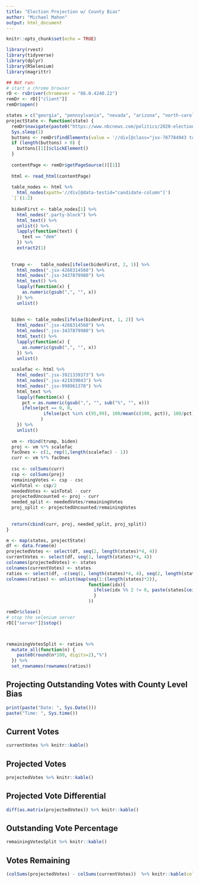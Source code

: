 ```yaml
---
title: "Election Projection w/ County Bias"
author: "Michael Mahon"
output: html_document
---
```


```r
knitr::opts_chunk$set(echo = TRUE)
```

```r
library(rvest)
library(tidyverse)
library(dplyr)
library(RSelenium)
library(magrittr)

## Not run:
# start a chrome browser
rD <- rsDriver(chromever = "86.0.4240.22")
remDr <- rD[["client"]]
remDr$open()

states = c("georgia", "pennsylvania", "nevada", "arizona", "north-carolina")
projectState <- function(state) {
  remDr$navigate(paste0("https://www.nbcnews.com/politics/2020-elections/", state, "-president-results"))
  Sys.sleep(1)
  buttons <- remDr$findElements(value = '//div[@class="jsx-787784943 toggle-button"]//button[@class="jsx-1765211304 dib button-press founders-cond lh-none f4 fw6 ttu clear-blue bg-white w-100 pv2"]')
  if (length(buttons) > 0) {
    buttons[[1]]$clickElement()
  }
  
  contentPage <- remDr$getPageSource()[[1]] 
  
  html <- read_html(contentPage)
  
  table_nodes <- html %>%
    html_nodes(xpath='//div[@data-testid="candidate-column"]')
  `[`(1:2)
  
  bidenFirst <- table_nodes[1] %>%
    html_nodes(".party-block") %>%
    html_text() %>%
    unlist() %>%
    lapply(function(text) {
      text == "dem"
    }) %>%
    extract2(1)
  
  
  trump <-   table_nodes[ifelse(bidenFirst, 2, 1)] %>% 
    html_nodes(".jsx-4268314568") %>%
    html_nodes(".jsx-3437879980") %>%
    html_text() %>%
    lapply(function(x) {
      as.numeric(gsub(",", "", x))
    }) %>%
    unlist()
  
  
  biden <- table_nodes[ifelse(bidenFirst, 1, 2)] %>% 
    html_nodes(".jsx-4268314568") %>%
    html_nodes(".jsx-3437879980") %>%
    html_text() %>%
    lapply(function(x) {
      as.numeric(gsub(",", "", x))
    }) %>%
    unlist()
  
  scalefac <- html %>%
    html_nodes(".jsx-3921339373") %>%
    html_nodes(".jsx-421939043") %>%
    html_nodes(".jsx-998961378") %>%
    html_text %>%
    lapply(function(x) {
      pct = as.numeric(gsub(",", "", sub("%", "", x)))
      ifelse(pct == 0, 0, 
              ifelse(pct %in% c(95,99), 100/mean(c(100, pct)), 100/pct)
             )
    }) %>%
    unlist()
  
  vm <- rbind(trump, biden)
  proj <- vm %*% scalefac
  facOnes <- c(1, rep(1,length(scalefac) - 1))
  curr <- vm %*% facOnes
  
  csc <- colSums(curr)
  csp <- colSums(proj)
  remainingVotes <- csp - csc
  winTotal <- csp/2
  neededVotes <- winTotal - curr
  projectedUncounted <- proj - curr
  needed_split <- neededVotes/remainingVotes
  proj_split <- projectedUncounted/remainingVotes
  
  
  return(cbind(curr, proj, needed_split, proj_split))
}

m <- map(states, projectState)
df <- data.frame(m)
projectedVotes <- select(df, seq(2, length(states)*4, 4))
currentVotes <- select(df, seq(1, length(states)*4, 4))
colnames(projectedVotes) <- states
colnames(currentVotes) <- states
ratios <- select(df, -c(seq(1, length(states)*4, 4), seq(2, length(states)*4, 4)))
colnames(ratios) <- unlist(map(seq(1:(length(states)*2)), 
                               function(idx){
                                 ifelse(idx %% 2 != 0, paste(states[ceiling(idx/2)], "needed"), paste(states[idx/2], 'projected'))
                                 }
                               ))

remDr$close()
# stop the selenium server
rD[["server"]]$stop()



remainingVotesSplit <- ratios %>%
  mutate_all(function(n) {
    paste0(round(n*100, digits=2),"%")
  }) %>%
  set_rownames(rownames(ratios))


```



## Projecting Outstanding Votes with County Level Bias

```r
print(paste("Date: ", Sys.Date()))
paste("Time: ", Sys.time())
```

## Current Votes

```r
currentVotes %>% knitr::kable()
```

## Projected Votes

```r
projectedVotes %>% knitr::kable()
```

## Projected Vote Differential

```r
diff(as.matrix(projectedVotes)) %>% knitr::kable()
```

## Outstanding Vote Percentage

```r
remainingVotesSplit %>% knitr::kable()
```

## Votes Remaining

```r
(colSums(projectedVotes) - colSums(currentVotes))  %>% knitr::kable(col.names = c("."))
```

